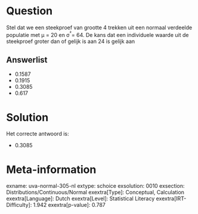 Question
========

Stel dat we een steekproef van grootte 4 trekken uit een normaal
verdeelde populatie met μ = 20 en σ^²^= 64. De kans dat een individuele
waarde uit de steekproef groter dan of gelijk is aan 24 is gelijk aan

Answerlist
----------

* 0.1587
* 0.1915
* 0.3085
* 0.617

Solution
========

Het correcte antwoord is: 

* 0.3085

Meta-information
================
exname: uva-normal-305-nl
extype: schoice
exsolution: 0010
exsection: Distributions/Continuous/Normal
exextra[Type]: Conceptual, Calculation
exextra[Language]: Dutch
exextra[Level]: Statistical Literacy
exextra[IRT-Difficulty]: 1.942
exextra[p-value]: 0.787
